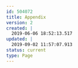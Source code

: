 ---
id: 504072
title: Appendix
version: 2
created: |
  2019-06-06 18:52:13.517
updated: |
  2019-09-02 11:57:07.913
status: current
type: Page
---




